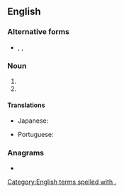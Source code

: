 {{also|Appendix:Variations of "co"}}
==English==

===Alternative forms===
* {{l|en|co}}, {{l|en|Co.}}, {{l|en|Co}}

===Noun===
{{en-noun|cos|cos.}}

# {{abbreviation of|en|company}}
# {{abbreviation of|en|county}}

====Translations====
{{trans-top|abbreviation of company}}
* Japanese: {{t+|ja|社|tr=しゃ, sha}}
{{trans-mid}}
* Portuguese: {{t+|pt|cia.}}
{{trans-bottom}}

===Anagrams===
* {{anagrams|en|a=co|O. C.|O.C.|OC|Oc|Oc.}}

[[Category:English terms spelled with .]]